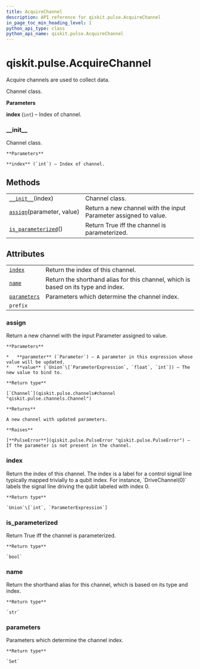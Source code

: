 ```yaml
---
title: AcquireChannel
description: API reference for qiskit.pulse.AcquireChannel
in_page_toc_min_heading_level: 1
python_api_type: class
python_api_name: qiskit.pulse.AcquireChannel
---
```


# qiskit.pulse.AcquireChannel

<Class id="qiskit.pulse.AcquireChannel" isDedicatedPage={true} github="https://github.com/qiskit/qiskit/tree/stable/0.17/qiskit/pulse/channels.py" signature="AcquireChannel(index)" modifiers="class">
  Acquire channels are used to collect data.

  Channel class.

  **Parameters**

  **index** (`int`) – Index of channel.

  ### \_\_init\_\_

  <Function id="qiskit.pulse.AcquireChannel.__init__" signature="__init__(index)">
    Channel class.

    **Parameters**

    **index** (`int`) – Index of channel.
  </Function>

  ## Methods

  |                                                                                                                      |                                                                  |
  | -------------------------------------------------------------------------------------------------------------------- | ---------------------------------------------------------------- |
  | [`__init__`](#qiskit.pulse.AcquireChannel.__init__ "qiskit.pulse.AcquireChannel.__init__")(index)                    | Channel class.                                                   |
  | [`assign`](#qiskit.pulse.AcquireChannel.assign "qiskit.pulse.AcquireChannel.assign")(parameter, value)               | Return a new channel with the input Parameter assigned to value. |
  | [`is_parameterized`](#qiskit.pulse.AcquireChannel.is_parameterized "qiskit.pulse.AcquireChannel.is_parameterized")() | Return True iff the channel is parameterized.                    |

  ## Attributes

  |                                                                                                  |                                                                                    |
  | ------------------------------------------------------------------------------------------------ | ---------------------------------------------------------------------------------- |
  | [`index`](#qiskit.pulse.AcquireChannel.index "qiskit.pulse.AcquireChannel.index")                | Return the index of this channel.                                                  |
  | [`name`](#qiskit.pulse.AcquireChannel.name "qiskit.pulse.AcquireChannel.name")                   | Return the shorthand alias for this channel, which is based on its type and index. |
  | [`parameters`](#qiskit.pulse.AcquireChannel.parameters "qiskit.pulse.AcquireChannel.parameters") | Parameters which determine the channel index.                                      |
  | `prefix`                                                                                         |                                                                                    |

  ### assign

  <Function id="qiskit.pulse.AcquireChannel.assign" signature="assign(parameter, value)">
    Return a new channel with the input Parameter assigned to value.

    **Parameters**

    *   **parameter** (`Parameter`) – A parameter in this expression whose value will be updated.
    *   **value** (`Union`\[`ParameterExpression`, `float`, `int`]) – The new value to bind to.

    **Return type**

    [`Channel`](qiskit.pulse.channels#channel "qiskit.pulse.channels.Channel")

    **Returns**

    A new channel with updated parameters.

    **Raises**

    [**PulseError**](qiskit.pulse.PulseError "qiskit.pulse.PulseError") – If the parameter is not present in the channel.
  </Function>

  ### index

  <Attribute id="qiskit.pulse.AcquireChannel.index">
    Return the index of this channel. The index is a label for a control signal line typically mapped trivially to a qubit index. For instance, `DriveChannel(0)` labels the signal line driving the qubit labeled with index 0.

    **Return type**

    `Union`\[`int`, `ParameterExpression`]
  </Attribute>

  ### is\_parameterized

  <Function id="qiskit.pulse.AcquireChannel.is_parameterized" signature="is_parameterized()">
    Return True iff the channel is parameterized.

    **Return type**

    `bool`
  </Function>

  ### name

  <Attribute id="qiskit.pulse.AcquireChannel.name">
    Return the shorthand alias for this channel, which is based on its type and index.

    **Return type**

    `str`
  </Attribute>

  ### parameters

  <Attribute id="qiskit.pulse.AcquireChannel.parameters">
    Parameters which determine the channel index.

    **Return type**

    `Set`
  </Attribute>
</Class>

